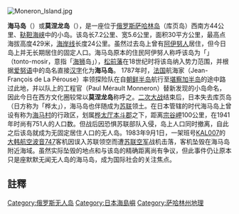 {{unreferenced|time=2018-11-03T02:38:31+00:00}}
[[Image:Moneron_Island.jpg|thumb]]
{{Location map+|Russia Sakhalin|width=120|caption=海馬島的位置|float=right|places=
{{Location map~|Russia Sakhalin|lon_dir=E|lat_dir=N|lat_deg=52|lat_min=11|lon_deg=141|lon_min=37|position=right|label=[[韃靼海峽|韃靼海峽]]}}
{{Location map~|Russia Sakhalin|lon_dir=E|lat_dir=N|lat_deg=46.15|lat_min=0|lon_deg=141.24|lon_min=0|position=right|label=海馬島}}
{{Location map~|Russia Sakhalin|lon_dir=E|lat_dir=N|lat_deg=51|lat_min=0|lon_deg=143|lon_min=0|position=bottom|label=[[库页岛|库页岛]]}}
}}

'''海马岛'''（{{lang-ja|海馬島}}）或'''莫涅龙岛'''（{{lang-ru|Остров Монерон}}），是一座位于[[俄罗斯|俄罗斯]][[萨哈林岛|萨哈林岛]]（库页岛）西南方44公里、[[鞑靼海峡|鞑靼海峡]]中的小岛。该岛长7.2公里、宽5.6公里，面积30平方公里，最高点海拔高度429米，[[海岸线|海岸线]]长度24公里。虽然过去岛上曾有[[阿伊努人|阿伊努人]]居住，但今日岛上并无长期居住的固定人口。海马岛原本的住民阿伊努人称呼该岛为「{{lang|ain|'''トドモシリ'''}}」（tonto-mosir，意指「[[海狮|海狮]]岛」），[[松前藩|松前藩]]在18世纪时将该岛纳入势力范围，并根据[[爱努语|爱努语]]中的岛名直接[[汉字|汉字]]化为'''海马岛'''{{NoteTag|日文中的「海马」意指包含[[海象|海象]]、[[海狮|海狮]]在内的[[鳍足类|鳍足类]]动物，与中文中的[[海马|海马]]是完全不同种类的动物。 }}。 1787年时，[[法国|法国]]航海家{{link-fr|尚－佛兰索瓦·德·拉佩鲁兹|Jean-François de La Pérouse}}（Jean-François de La Pérouse）率领探险队在自[[朝鲜半岛|朝鲜半岛]]航行至[[堪察加半岛|堪察加半岛]]的途中路过此地，并以队上的工程官{{link-fr|保罗·梅霍尔·莫涅龙|Paul Mérault Monneron}}（Paul Mérault Monneron）替新发现的小岛命名，因此今日在西方文化圈较常以'''莫涅龙岛'''称呼之。[[二次大战|二次大战]]结束后，日本失去库页岛（日方称为「桦太」），海马岛也伴随成为[[苏联|苏联]]领土。在日本管辖的时代海马岛上曾设有称为[[海马村|海马村]]的行政区，划属[[桦太厅|桦太厅]][[本斗郡|本斗郡]]之下，距离[[宗谷岬|宗谷岬]]100公里，在1941年时尚有751人的人口数。但战后因恐惧苏联部队入侵，岛上人口同时撤离，自此之后该岛就成为无固定居住人口的无人岛。1983年9月1日，一架班号[[大韩航空007号班机空难|KAL007]]的[[大韩航空|大韩航空]][[波音747|波音747]]客机因误入苏联领空而遭[[苏联国土防空军|苏联空军]]战机击落，客机坠毁在海马岛附近海域。虽然实际坠毁的地点和与该岛的精确距离尚有争议，但此事件仍让原本只是座默默无闻无人岛的海马岛，成为国际社会的关注焦点。

==註釋==
{{reflist|group="註"}}

{{coord|46|15|N|141|14|E|region:RU_type:isle|display=title}}
{{Pacific Islands}}
{{Russia-geo-stub}}
[[Category:俄罗斯无人岛|Category:俄罗斯无人岛]]
[[Category:日本海島嶼|Category:日本海島嶼]]
[[Category:萨哈林州地理|Category:萨哈林州地理]]